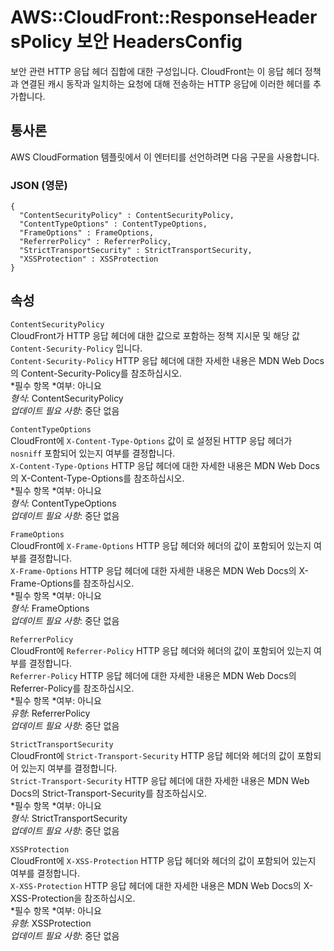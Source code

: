 # AWS::CloudFront::ResponseHeadersPolicy 보안 HeadersConfig

보안 관련 HTTP 응답 헤더 집합에 대한 구성입니다. CloudFront는 이 응답 헤더 정책과 연결된 캐시 동작과 일치하는 요청에 대해 전송하는 HTTP 응답에 이러한 헤더를 추가합니다.

## 통사론

AWS CloudFormation 템플릿에서 이 엔터티를 선언하려면 다음 구문을 사용합니다.

### JSON (영문)

```
{
  "ContentSecurityPolicy" : ContentSecurityPolicy,
  "ContentTypeOptions" : ContentTypeOptions,
  "FrameOptions" : FrameOptions,
  "ReferrerPolicy" : ReferrerPolicy,
  "StrictTransportSecurity" : StrictTransportSecurity,
  "XSSProtection" : XSSProtection
}
```

## 속성

`ContentSecurityPolicy`  
CloudFront가 HTTP 응답 헤더에 대한 값으로 포함하는 정책 지시문 및 해당 값 `Content-Security-Policy` 입니다.  
`Content-Security-Policy` HTTP 응답 헤더에 대한 자세한 내용은 MDN Web Docs의 Content-Security-Policy를 참조하십시오.  
*필수 항목 *여부: 아니요  
_형식_: ContentSecurityPolicy  
_업데이트 필요 사항_: 중단 없음

`ContentTypeOptions`  
CloudFront에 `X-Content-Type-Options` 값이 로 설정된 HTTP 응답 헤더가 `nosniff` 포함되어 있는지 여부를 결정합니다.  
`X-Content-Type-Options` HTTP 응답 헤더에 대한 자세한 내용은 MDN Web Docs의 X-Content-Type-Options를 참조하십시오.  
*필수 항목 *여부: 아니요  
_형식_: ContentTypeOptions  
_업데이트 필요 사항_: 중단 없음

`FrameOptions`  
CloudFront에 `X-Frame-Options` HTTP 응답 헤더와 헤더의 값이 포함되어 있는지 여부를 결정합니다.  
`X-Frame-Options` HTTP 응답 헤더에 대한 자세한 내용은 MDN Web Docs의 X-Frame-Options를 참조하십시오.  
*필수 항목 *여부: 아니요  
_형식_: FrameOptions  
_업데이트 필요 사항_: 중단 없음

`ReferrerPolicy`  
CloudFront에 `Referrer-Policy` HTTP 응답 헤더와 헤더의 값이 포함되어 있는지 여부를 결정합니다.  
`Referrer-Policy` HTTP 응답 헤더에 대한 자세한 내용은 MDN Web Docs의 Referrer-Policy를 참조하십시오.  
*필수 항목 *여부: 아니요  
_유형_: ReferrerPolicy  
_업데이트 필요 사항_: 중단 없음

`StrictTransportSecurity`  
CloudFront에 `Strict-Transport-Security` HTTP 응답 헤더와 헤더의 값이 포함되어 있는지 여부를 결정합니다.  
`Strict-Transport-Security` HTTP 응답 헤더에 대한 자세한 내용은 MDN Web Docs의 Strict-Transport-Security를 참조하십시오.  
*필수 항목 *여부: 아니요  
_형식_: StrictTransportSecurity  
_업데이트 필요 사항_: 중단 없음

`XSSProtection`  
CloudFront에 `X-XSS-Protection` HTTP 응답 헤더와 헤더의 값이 포함되어 있는지 여부를 결정합니다.  
`X-XSS-Protection` HTTP 응답 헤더에 대한 자세한 내용은 MDN Web Docs의 X-XSS-Protection을 참조하십시오.  
*필수 항목 *여부: 아니요  
_유형_: XSSProtection  
_업데이트 필요 사항_: 중단 없음
